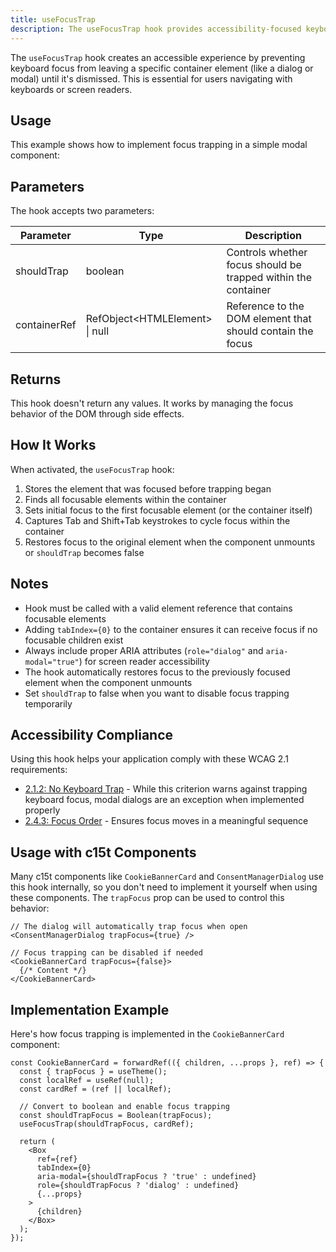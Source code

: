 ```yaml
---
title: useFocusTrap
description: The useFocusTrap hook provides accessibility-focused keyboard navigation management, keeping focus trapped within modal components for better user experience.
---
```


The `useFocusTrap` hook creates an accessible experience by preventing keyboard focus from leaving a specific container element (like a dialog or modal) until it's dismissed. This is essential for users navigating with keyboards or screen readers.

## Usage

This example shows how to implement focus trapping in a simple modal component:

<UseFocusTrapExample/>

## Parameters

The hook accepts two parameters:

| Parameter | Type | Description |
|-----------|------|-------------|
| shouldTrap | boolean | Controls whether focus should be trapped within the container |
| containerRef | RefObject\<HTMLElement\> \| null | Reference to the DOM element that should contain the focus |

## Returns

This hook doesn't return any values. It works by managing the focus behavior of the DOM through side effects.

## How It Works

When activated, the `useFocusTrap` hook:

1. Stores the element that was focused before trapping began
2. Finds all focusable elements within the container
3. Sets initial focus to the first focusable element (or the container itself)
4. Captures Tab and Shift+Tab keystrokes to cycle focus within the container
5. Restores focus to the original element when the component unmounts or `shouldTrap` becomes false

## Notes

- Hook must be called with a valid element reference that contains focusable elements
- Adding `tabIndex={0}` to the container ensures it can receive focus if no focusable children exist
- Always include proper ARIA attributes (`role="dialog"` and `aria-modal="true"`) for screen reader accessibility
- The hook automatically restores focus to the previously focused element when the component unmounts
- Set `shouldTrap` to false when you want to disable focus trapping temporarily

## Accessibility Compliance

Using this hook helps your application comply with these WCAG 2.1 requirements:

- [2.1.2: No Keyboard Trap](https://www.w3.org/WAI/WCAG21/Understanding/no-keyboard-trap.html) - While this criterion warns against trapping keyboard focus, modal dialogs are an exception when implemented properly
- [2.4.3: Focus Order](https://www.w3.org/WAI/WCAG21/Understanding/focus-order.html) - Ensures focus moves in a meaningful sequence

## Usage with c15t Components

Many c15t components like `CookieBannerCard` and `ConsentManagerDialog` use this hook internally, so you don't need to implement it yourself when using these components. The `trapFocus` prop can be used to control this behavior:

```tsx
// The dialog will automatically trap focus when open
<ConsentManagerDialog trapFocus={true} />

// Focus trapping can be disabled if needed
<CookieBannerCard trapFocus={false}>
  {/* Content */}
</CookieBannerCard>
```

## Implementation Example

Here's how focus trapping is implemented in the `CookieBannerCard` component:

```tsx
const CookieBannerCard = forwardRef(({ children, ...props }, ref) => {
  const { trapFocus } = useTheme();
  const localRef = useRef(null);
  const cardRef = (ref || localRef);
  
  // Convert to boolean and enable focus trapping
  const shouldTrapFocus = Boolean(trapFocus);
  useFocusTrap(shouldTrapFocus, cardRef);
  
  return (
    <Box
      ref={ref}
      tabIndex={0}
      aria-modal={shouldTrapFocus ? 'true' : undefined}
      role={shouldTrapFocus ? 'dialog' : undefined}
      {...props}
    >
      {children}
    </Box>
  );
});
``` 